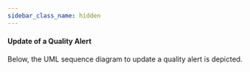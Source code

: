 ```yaml
---
sidebar_class_name: hidden
---
```


#### Update of a Quality Alert 

Below, the UML sequence diagram to update a quality alert is depicted.


<!-- 
@startuml

autonumber "<B>[00]"
autoactivate on

box "Sender"
participant "Some (Traceability) App" as TraceApp1 order 0
participant "Notification EDC Adapter" as NAdapter order 1
rnote right NAdapter
Not mandatory as the interaction
with the EDC can be implemented
also in the (Traceability) App.

However, a similar functionality
(e.g., fetch catalog)
- as shown below - must be
provided.
end rnote
participant "EDC" as SEDC order 2
end box
participant "Discovery Service" as SD order 3
box "Receiver"
participant "EDC" as REDC order 4
participant "Some (Traceability) App" as TraceApp2 order 5
end box
TraceApp2 -> REDC: Create EDC Asset for \n"Quality Alert Update"\nwith ""DataAddress"" as ""HTTP POST"" endpoint
return OK
TraceApp1 -> TraceApp1: Change Notification\n(e.g., Status according Status Model)
deactivate TraceApp1
TraceApp1 -> SD: Resolve EDC Endpoint
rnote right TraceApp1
BPN of supply chain partner (as given in existing notification)
end rnote
return OK
TraceApp1 -> NAdapter: Send Notification **Update**
rnote right TraceApp1
Payload as described above.
end rnote
NAdapter -> SEDC: Fetch Catalog
SEDC <-[dashed]-> REDC: Fetch Catalog
NAdapter -> NAdapter: Find and Select Contract
rnote right NAdapter
Find the correct contract offer with:

"asset:prop:notificationtype": "qualityalert",
"asset:prop:notificationmethod": "update"
end rnote
deactivate NAdapter
NAdapter -> SEDC: Intiatiate Contract Negotiation
SEDC <-[dashed]-> REDC: Contract Negotiation
NAdapter -> SEDC: Inititate Data Transfer
SEDC <-[dashed]-> REDC: Establish Channel
NAdapter -> SEDC: POST /public/...
rnote right NAdapter
Payload as described above.
end rnote
SEDC -> REDC: POST /public/...
rnote right SEDC
Payload as described above.
end rnote
REDC -> TraceApp2: POST /notifications/qualityalerts/update
rnote right REDC
Payload as described above.
end rnote
rnote right REDC
The http path depends on the DataAddress
in the EDC Data Asset. Thus, it depends on the
(Trace) app.
end rnote
TraceApp2 -[dashed]->REDC: ""200"" OK
REDC -[dashed]-> SEDC: ""200"" OK
SEDC -[dashed]-> NAdapter: ""200"" OK
NAdapter -[dashed]-> TraceApp1: ""200"" OK
@enduml
-->